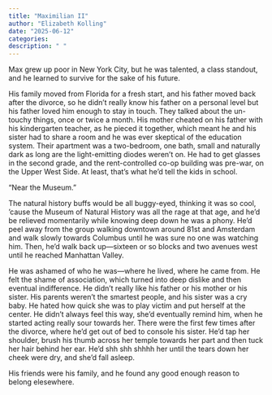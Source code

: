 ```yaml
---
title: "Maximilian II"
author: "Elizabeth Kolling"
date: "2025-06-12"
categories: 
description: " "
---
```


Max grew up poor in New York City, but he was talented, a class standout, and he learned to survive for the sake of his future.

His family moved from Florida for a fresh start, and his father moved back after the divorce, so he didn’t really know his father on a personal level but his father loved him enough to stay in touch. They talked about the un-touchy things, once or twice a month. His mother cheated on his father with his kindergarten teacher, as he pieced it together, which meant he and his sister had to share a room and he was ever skeptical of the education system. Their apartment was a two-bedroom, one bath, small and naturally dark as long are the light-emitting diodes weren’t on. He had to get glasses in the second grade, and the rent-controlled co-op building was pre-war, on the Upper West Side. At least, that’s what he’d tell the kids in school. 

“Near the Museum.” 

The natural history buffs would be all buggy-eyed, thinking it was so cool, ‘cause the Museum of Natural History was all the rage at that age, and he’d be relieved momentarily while knowing deep down he was a phony. He’d peel away from the group walking downtown around 81st and Amsterdam and walk slowly towards Columbus until he was sure no one was watching  him. Then, he’d walk back up—sixteen or so blocks and two avenues west until he reached Manhattan Valley.  

He was ashamed of who he was—where he lived, where he came from. He felt the shame of association, which turned into deep dislike and then eventual indifference. He didn’t really like his father or his mother or his sister. His parents weren’t the smartest people, and his sister was a cry baby. He hated how quick she was to play victim and put herself at the center. He didn’t always feel this way, she’d eventually remind him, when he started acting really sour towards her. There were the first few times after the divorce, where he’d get out of bed to console his sister. He’d tap her shoulder, brush his thumb across her temple towards her part and then tuck her hair behind her ear. He’d shh shh shhhh her until the tears down her cheek were dry, and she’d fall asleep.

His friends were his family, and he found any good enough reason to belong elesewhere. 